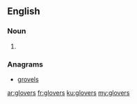 ==English==

===Noun===
{{head|en|plural}}

# {{plural of|glover|lang=en}}

===Anagrams===
* [[grovels#English|grovels]]

[[ar:glovers]]
[[fr:glovers]]
[[ku:glovers]]
[[my:glovers]]